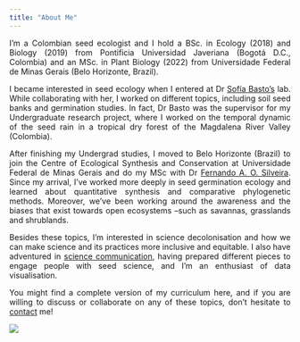 ```yaml
---
title: "About Me"
---
```


<div class = "row">

<div style="text-align: justify" class = "col-md-6">
I'm a Colombian seed ecologist and I hold a BSc. in Ecology (2018) and Biology (2019) from Pontificia Universidad Javeriana (Bogotá D.C., Colombia) and an MSc. in Plant Biology (2022) from Universidade Federal de Minas Gerais (Belo Horizonte, Brazil).

I became interested in seed ecology when I entered at Dr [Sofía Basto's](https://www.researchgate.net/profile/Sofia-Basto) lab. While collaborating with her, I worked on different topics, including soil seed banks and germination studies. In fact, Dr Basto was the supervisor for my Undergraduate research project, where I worked on the temporal dynamic of the seed rain in a tropical dry forest of the Magdalena River Valley (Colombia).

After finishing my Undergrad studies, I moved to Belo Horizonte (Brazil) to join the Centre of Ecological Synthesis and Conservation at Universidade Federal de Minas Gerais and do my MSc with Dr [Fernando A. O. Silveira](https://www.researchgate.net/profile/Fernando-Silveira-6). Since my arrival, I've worked more deeply in seed germination ecology and learned about quantitative synthesis and comparative phylogenetic methods. Moreover, we've been working around the awareness and the biases that exist towards open ecosystems –such as savannas, grasslands and shrublands.

Besides these topics, I'm interested in science decolonisation and how we can make science and its practices more inclusive and equitable. I also have adventured in [science communication](https://caordonezparra.github.io/scicomm.html), having prepared different pieces to engage people with seed science, and I'm an enthusiast of data visualisation.

You might find a complete version of my curriculum here, and if you are willing to discuss or collaborate on any of these topics, don't hesitate to [contact](https://caordonezparra.github.io/contact.html) me!
</div>

<div class = "col-md-6">
![](Images/Photo1.jpg)
</div>